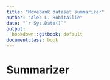 ```yaml
---
title: "Movebank dataset summarizer"
author: "Alec L. Robitaille"
date: "`r Sys.Date()`"
output:
  bookdown::gitbook: default
documentclass: book
---
```


# Summarizer


<!-- 
knitr::opts_chunk$set(echo = FALSE)

cache <- drake::new_cache('/media/ICEAGE/drake-cache/')

library(data.table)
library(patchwork)

kable <- function(data) {
  knitr::kable(data, booktabs = TRUE, format = 'html') %>% 
    kableExtra::kable_styling(full_width = FALSE,
    													position = 'left')
}

-->
